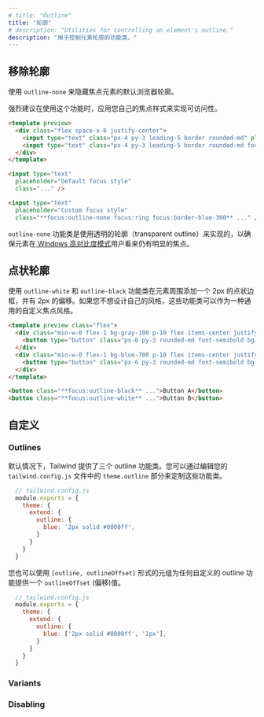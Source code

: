 ```yaml
---
# title: "Outline"
title: "轮廓"
# description: "Utilities for controlling an element's outline."
description: "用于控制元素轮廓的功能类。"
---
```




<!-- ## Remove outlines -->
## 移除轮廓

<!-- Use `outline-none` to hide the default browser outline on focused elements. -->

<!-- It is highly recommended to apply your own focus styling for accessibility when using this utility. -->

使用 `outline-none` 来隐藏焦点元素的默认浏览器轮廓。

强烈建议在使用这个功能时，应用您自己的焦点样式来实现可访问性。

```html amber
<template preview>
  <div class="flex space-x-6 justify-center">
    <input type="text" class="px-4 py-3 leading-5 border rounded-md" placeholder="Default focus style" />
    <input type="text" class="px-4 py-3 leading-5 border rounded-md focus:outline-none focus:ring focus:border-blue-400" placeholder="Custom focus style" />
  </div>
</template>

<input type="text"
  placeholder="Default focus style"
  class="..." />

<input type="text"
  placeholder="Custom focus style"
  class="**focus:outline-none focus:ring focus:border-blue-300** ..." />
```

<!-- The `outline-none` utility is implemented using a transparent outline under the hood to ensure elements are still visibly focused to [Windows high contrast mode](https://blogs.windows.com/msedgedev/2020/09/17/styling-for-windows-high-contrast-with-new-standards-for-forced-colors/) users. -->
`outline-none` 功能类是使用透明的轮廓（transparent outline）来实现的，以确保元素在[ Windows 高对比度模式](https://blogs.windows.com/msedgedev/2020/09/17/styling-for-windows-high-contrast-with-new-standards-for-forced-colors/)用户看来仍有明显的焦点。

<!-- ## Dotted outlines -->

<!-- Use the `outline-white` and `outline-black` utilities to add a 2px dotted border around an element with a 2px offset. These are useful as an accessible general purpose custom focus style if you don't want to design your own. -->
## 点状轮廓

使用 `outline-white` 和 `outline-black` 功能类在元素周围添加一个 2px 的点状边框，并有 2px 的偏移。如果您不想设计自己的风格，这些功能类可以作为一种通用的自定义焦点风格。

```html
<template preview class="flex">
  <div class="min-w-0 flex-1 bg-gray-100 p-10 flex items-center justify-center">
    <button type="button" class="px-6 py-3 rounded-md font-semibold bg-blue-600 text-white focus:outline-black">Button A</button>
  </div>
  <div class="min-w-0 flex-1 bg-blue-700 p-10 flex items-center justify-center">
    <button type="button" class="px-6 py-3 rounded-md font-semibold bg-white text-gray-900 focus:outline-white">Button B</button>
  </div>
</template>

<button class="**focus:outline-black** ...">Button A</button>
<button class="**focus:outline-white** ...">Button B</button>
```

<!-- ## Customizing -->
## 自定义

### Outlines

<!-- By default Tailwind provides three outline utilities. You can customize these by editing the `theme.outline` section of your `tailwind.config.js` file. -->
默认情况下，Tailwind 提供了三个 outline 功能类。您可以通过编辑您的 `tailwind.config.js` 文件中的 `theme.outline` 部分来定制这些功能类。

```js
  // tailwind.config.js
  module.exports = {
    theme: {
      extend: {
        outline: {
          blue: '2px solid #0000ff',
        }
      }
    }
  }
```

<!-- You can also provide an `outline-offset` value for any custom outline utilities using a tuple of the form `[outline, outlineOffset]`: -->
您也可以使用 `[outline, outlineOffset]` 形式的元组为任何自定义的 outline 功能提供一个 `outlineOffset` (偏移)值。

```js
  // tailwind.config.js
  module.exports = {
    theme: {
      extend: {
        outline: {
          blue: ['2px solid #0000ff', '1px'],
        }
      }
    }
  }
```

### Variants

<Variants plugin="outline" />

### Disabling

<Disabling plugin="outline" />

